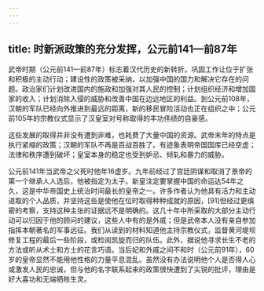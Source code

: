 ```yaml
---
---
---
```

title: 时新派政策的充分发挥，公元前141—前87年
---



武帝时期（公元前141—前87年）标志着汉代历史的新转折。巩固工作让位于扩张和积极的主动行动；建设性的政策被采纳，以加强中国的国力和解决它存在的问题。政治家们计划改进国内的施政和加强对其人民的控制；计划组织经济和增加国家的收入；计划消除入侵的威胁和改善中国在边远地区的利益。到公元前108年，汉朝的军队已经向外推进到最远的距离，新的移民冒险活动也正在组织之中；公元前105年的宗教仪式显示了汉皇室对号称取得的丰功伟绩的自豪感。

这些发展的取得并非没有遭到非难，也耗费了大量中国的资源。武帝末年的特点是执行紧缩的政策；汉朝的军队不再是百战百胜了。有迹象表明帝国国库已经空虚；法律和秩序遭到破坏；皇室本身的稳定也受到妒忌、倾轧和暴力的威胁。

公元前141年当武帝之父死时他年16虚岁。九年前经过了宫廷阴谋和取消了景帝的第一个继承人人选后，他被指定为太子。新皇注定要掌握中国的命运达54年之久，这是中华帝国史上统治时间最长的皇帝之一。许多作者认为他具有活力和主动进取的个人品质，并坚持这些是使他在位时取得种种成就的原因，[91]但经过更缜密的考察，支持这种主张的证据远不是明确的。这几十年中所采取的大部分主动行动可以归因于他的顾问的建议，这些人中有的是外戚；但是武帝本人没有亲自参加指挥本朝著名的军事远征。我们从读到的材料知道他主持宗教仪式，监督黄河堤坝修复工程的最后一些阶段，或检阅凯旋而归的队伍。此外，据说他寻求长生不老的方法或听从术士和方士的花言巧语。当后妃和外戚之间不和时（公元前91年），60岁的皇帝显然不能用他性格的力量平息混乱。虽然没有办法说明他个人是否得人心或激发人民的忠诚，但与他的名字联系起来的政策很快遭到了尖锐的批评，理由是好大喜功和无端牺牲生灵。